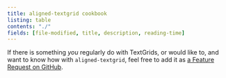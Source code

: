 ```yaml
---
title: aligned-textgrid cookbook
listing: table
contents: "./"
fields: [file-modified, title, description, reading-time]
---
```


If there is something *you* regularly do with TextGrids, or would like to, and want to know how with `aligned-textgrid`, feel free to add it as [a Feature Request on GitHub](https://github.com/Forced-Alignment-and-Vowel-Extraction/alignedTextGrid/issues/new?assignees=chrisbrickhouse%2CJoFrhwld&labels=enhancement%2Ctriage&projects=&template=FEATURE-REQUEST.yml&title=%5BFeature+Request%5D%3A+).